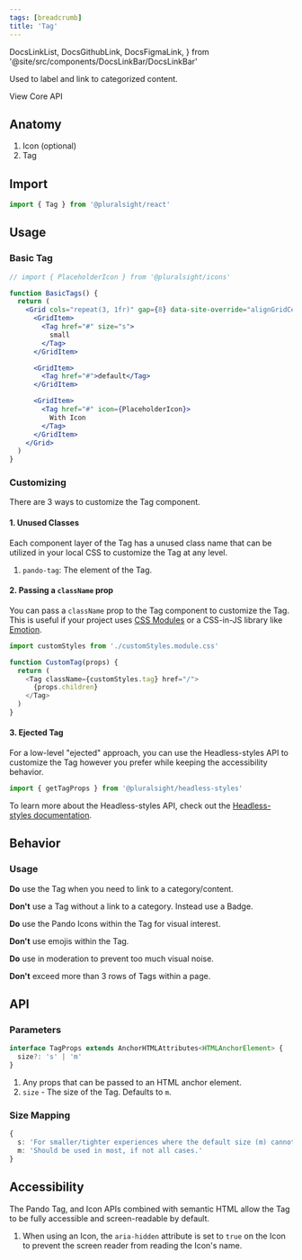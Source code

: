 ```yaml
---
tags: [breadcrumb]
title: 'Tag'
---
```


  DocsLinkList,
  DocsGithubLink,
  DocsFigmaLink,
} from '@site/src/components/DocsLinkBar/DocsLinkBar'

<p className="size-xxl">Used to label and link to categorized content.</p>

<DocsLinkList>
  <DocsGithubLink href="https://github.com/pluralsight/pando/tree/main/packages/react/src/components/Tag.tsx" />
  <DocsGithubLink href="https://github.com/pluralsight/pando/tree/main/packages/headless-styles/src/components/Tag/tagCSS.ts">
    View Core API
  </DocsGithubLink>
  <DocsFigmaLink href="https://www.figma.com/file/ZmH4XsZS5WnKeo28ylM5x1/Pando-UI-kit-(Web)?node-id=1214%3A50560&t=YLA3FBYLefNvfeuf-0" />
</DocsLinkList>

## Anatomy

1. Icon (optional)
2. Tag

## Import

```javascript
import { Tag } from '@pluralsight/react'
```

## Usage

### Basic Tag

```jsx live
// import { PlaceholderIcon } from '@pluralsight/icons'

function BasicTags() {
  return (
    <Grid cols="repeat(3, 1fr)" gap={8} data-site-override="alignGridCenter">
      <GridItem>
        <Tag href="#" size="s">
          small
        </Tag>
      </GridItem>

      <GridItem>
        <Tag href="#">default</Tag>
      </GridItem>

      <GridItem>
        <Tag href="#" icon={PlaceholderIcon}>
          With Icon
        </Tag>
      </GridItem>
    </Grid>
  )
}
```

### Customizing

There are 3 ways to customize the Tag component.

#### 1. Unused Classes

Each component layer of the Tag has a unused class name that can be utilized in your local CSS to customize the Tag at any level.

1. `pando-tag`: The element of the Tag.

#### 2. Passing a `className` prop

You can pass a `className` prop to the Tag component to customize the Tag. This is useful if your project uses [CSS Modules](https://github.com/css-modules/css-modules) or a CSS-in-JS library like [Emotion](https://emotion.sh/docs/introduction).

```javascript title="Example of using CSS Modules to customize the Tag." showLineNumbers
import customStyles from './customStyles.module.css'

function CustomTag(props) {
  return (
    <Tag className={customStyles.tag} href="/">
      {props.children}
    </Tag>
  )
}
```

#### 3. Ejected Tag

For a low-level "ejected" approach, you can use the Headless-styles API to customize the Tag however you prefer while keeping the accessibility behavior.

```javascript showLineNumbers
import { getTagProps } from '@pluralsight/headless-styles'
```

To learn more about the Headless-styles API, check out the [Headless-styles documentation](https://github.com/pluralsight/pando/blob/main/packages/headless-styles/src/components/Tag/tagCSS.ts).

## Behavior

### Usage

**Do** use the Tag when you need to link to a category/content.

**Don't** use a Tag without a link to a category. Instead use a Badge.

**Do** use the Pando Icons within the Tag for visual interest.

**Don't** use emojis within the Tag.

**Do** use in moderation to prevent too much visual noise.

**Don't** exceed more than 3 rows of Tags within a page.

## API

### Parameters

```typescript
interface TagProps extends AnchorHTMLAttributes<HTMLAnchorElement> {
  size?: 's' | 'm'
}
```

1. Any props that can be passed to an HTML anchor element.
2. `size` - The size of the Tag. Defaults to `m`.

### Size Mapping

```typescript title="Tag size rules."
{
  s: 'For smaller/tighter experiences where the default size (m) cannot be supported.',
  m: 'Should be used in most, if not all cases.'
}
```

## Accessibility

The Pando Tag, and Icon APIs combined with semantic HTML allow the Tag to be fully accessible and screen-readable by default.

1. When using an Icon, the `aria-hidden` attribute is set to `true` on the Icon to prevent the screen reader from reading the Icon's name.
